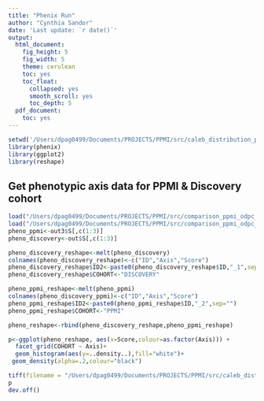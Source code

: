 ```yaml
---
title: "Phenix Run"
author: "Cynthia Sandor"
date: 'Last update: `r date()`'
output:
  html_document:
    fig_height: 5
    fig_width: 5
    theme: cerulean
    toc: yes
    toc_float:
      collapsed: yes
      smooth_scroll: yes
      toc_depth: 5
  pdf_document:
    toc: yes
---
```




```r
setwd('/Users/dpag0499/Documents/PROJECTS/PPMI/src/caleb_distribution_pheno_axis')
library(phenix)
library(ggplot2)
library(reshape)
```


## Get phenotypic axis data for PPMI & Discovery cohort

```r
load("/Users/dpag0499/Documents/PROJECTS/PPMI/src/comparison_ppmi_odpc_phenix/PPMI2.Rdata")
load("/Users/dpag0499/Documents/PROJECTS/PPMI/src/comparison_ppmi_odpc_phenix/ODPC.Rdata")
pheno_ppmi<-out3$S[,c(1:3)]
pheno_discovery<-out$S[,c(1:3)]
```

```r
pheno_discovery_reshape<-melt(pheno_discovery)
colnames(pheno_discovery_reshape)<-c("ID","Axis","Score")
pheno_discovery_reshape$ID2<-paste0(pheno_discovery_reshape$ID,"_1",sep="")
pheno_discovery_reshape$COHORT<-"DISCOVERY"
```

```r
pheno_ppmi_reshape<-melt(pheno_ppmi)
colnames(pheno_discovery_ppmi)<-c("ID","Axis","Score")
pheno_ppmi_reshape$ID2<-paste0(pheno_ppmi_reshape$ID,"_2",sep="")
pheno_ppmi_reshape$COHORT<-"PPMI"
```

```r
pheno_reshape<-rbind(pheno_discovery_reshape,pheno_ppmi_reshape)
```

```r
p<-ggplot(pheno_reshape, aes(x=Score,colour=as.factor(Axis))) + 
  facet_grid(COHORT ~ Axis)+
  geom_histogram(aes(y=..density..),fill="white")+
 geom_density(alpha=.2,colour="black") 

tiff(filename = "/Users/dpag0499/Documents/PROJECTS/PPMI/src/caleb_distribution_pheno_axis/distribution_score.tiff", width = 2000, height = 2000,res = 300)
p
dev.off()
```

